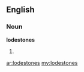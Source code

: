 ==English==

===Noun===
'''lodestones'''

# {{plural of|[[lodestone]]}}

[[ar:lodestones]]
[[my:lodestones]]